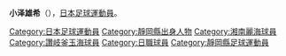 {{Infobox football biography
|name=小泽雄希
|image=
|fullname=小泽雄希
|birth_date={{Birth date and age|1983|10|4}}
|cityofbirth=[[静冈县|静冈县]]
|countryofbirth=[[日本|日本]]
|height=1.73 m
|weight=65 kg
|position=[[后卫（足球）|后卫]]
|currentclub=
|years=2008-2009<br/>2010-2011<br/>2011-2014<br/>2014-
|clubs=[[水户蜀葵|水户蜀葵]]<br/>[[湘南比马|湘南比马]]<br/>[[S.C.相模原|S.C.相模原]]<br/>[[讚岐釜玉烏冬海|讚岐釜玉烏冬海]]
|caps(goals)=78（1）<br/>11（0）<br/><br/>29（0）
}}
'''小泽雄希'''（{{Bd|1983年|10月4日||}}），[[日本|日本]][[足球|足球]][[運動員|運動員]]。

{{Japan-sport-bio-stub}}
{{Soccer-player-stub}}

[[Category:日本足球運動員|Category:日本足球運動員]]
[[Category:靜岡縣出身人物|Category:靜岡縣出身人物]]
[[Category:湘南麗海球員|Category:湘南麗海球員]]
[[Category:讚岐釜玉海球員|Category:讚岐釜玉海球員]]
[[Category:日職球員|Category:日職球員]]
[[Category:靜岡縣足球運動員|Category:靜岡縣足球運動員]]